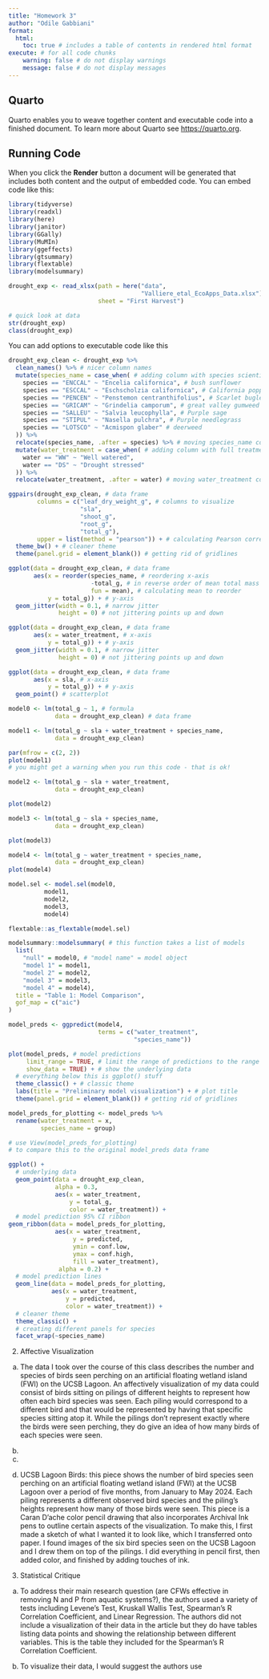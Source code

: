 ```yaml
---
title: "Homework 3"
author: "Odile Gabbiani"
format:
  html: 
    toc: true # includes a table of contents in rendered html format
execute: # for all code chunks
    warning: false # do not display warnings
    message: false # do not display messages
---
```




## Quarto

Quarto enables you to weave together content and executable code into a finished document. To learn more about Quarto see <https://quarto.org>.

## Running Code

When you click the **Render** button a document will be generated that includes both content and the output of embedded code. You can embed code like this:

```r
library(tidyverse)
library(readxl)
library(here)
library(janitor)
library(GGally)
library(MuMIn)
library(ggeffects)
library(gtsummary)
library(flextable)
library(modelsummary)

drought_exp <- read_xlsx(path = here("data", 
                                     "Valliere_etal_EcoApps_Data.xlsx"),
                         sheet = "First Harvest")

# quick look at data 
str(drought_exp)
class(drought_exp)
```

You can add options to executable code like this

```r
drought_exp_clean <- drought_exp %>% 
  clean_names() %>% # nicer column names
  mutate(species_name = case_when( # adding column with species scientific names
    species == "ENCCAL" ~ "Encelia californica", # bush sunflower
    species == "ESCCAL" ~ "Eschscholzia californica", # California poppy
    species == "PENCEN" ~ "Penstemon centranthifolius", # Scarlet bugler
    species == "GRICAM" ~ "Grindelia camporum", # great valley gumweed
    species == "SALLEU" ~ "Salvia leucophylla", # Purple sage
    species == "STIPUL" ~ "Nasella pulchra", # Purple needlegrass
    species == "LOTSCO" ~ "Acmispon glaber" # deerweed
  )) %>% 
  relocate(species_name, .after = species) %>% # moving species_name column after species
  mutate(water_treatment = case_when( # adding column with full treatment names
    water == "WW" ~ "Well watered",
    water == "DS" ~ "Drought stressed"
  )) %>% 
  relocate(water_treatment, .after = water) # moving water_treatment column after water
```



```r
ggpairs(drought_exp_clean, # data frame
        columns = c("leaf_dry_weight_g", # columns to visualize
                    "sla", 
                    "shoot_g", 
                    "root_g", 
                    "total_g"), 
        upper = list(method = "pearson")) + # calculating Pearson correlation coefficient
  theme_bw() + # cleaner theme
  theme(panel.grid = element_blank()) # getting rid of gridlines
```



```r
ggplot(data = drought_exp_clean, # data frame
       aes(x = reorder(species_name, # reordering x-axis
                       -total_g, # in reverse order of mean total mass
                       fun = mean), # calculating mean to reorder
           y = total_g)) + # y-axis
  geom_jitter(width = 0.1, # narrow jitter
              height = 0) # not jittering points up and down
```

```r
ggplot(data = drought_exp_clean, # data frame
       aes(x = water_treatment, # x-axis
           y = total_g)) + # y-axis
  geom_jitter(width = 0.1, # narrow jitter
              height = 0) # not jittering points up and down
```

```r
ggplot(data = drought_exp_clean, # data frame
       aes(x = sla, # x-axis
           y = total_g)) + # y-axis
  geom_point() # scatterplot
```

```r
model0 <- lm(total_g ~ 1, # formula
             data = drought_exp_clean) # data frame
```


```r
model1 <- lm(total_g ~ sla + water_treatment + species_name,
             data = drought_exp_clean)

par(mfrow = c(2, 2))
plot(model1)
# you might get a warning when you run this code - that is ok!
```

```r
model2 <- lm(total_g ~ sla + water_treatment,
             data = drought_exp_clean)

plot(model2)
```

```r
model3 <- lm(total_g ~ sla + species_name,
             data = drought_exp_clean)

plot(model3)
```


```r
model4 <- lm(total_g ~ water_treatment + species_name, 
             data = drought_exp_clean)
plot(model4)
```

```r
model.sel <- model.sel(model0,
          model1, 
          model2, 
          model3, 
          model4)

flextable::as_flextable(model.sel)
```


```r

modelsummary::modelsummary( # this function takes a list of models
  list( 
    "null" = model0, # "model name" = model object
    "model 1" = model1,
    "model 2" = model2,
    "model 3" = model3, 
    "model 4" = model4), 
  title = "Table 1: Model Comparison", 
  gof_map = c("aic")
) 


```


```r
model_preds <- ggpredict(model4, 
                         terms = c("water_treatment", 
                                   "species_name"))
```

```r
plot(model_preds, # model predictions
     limit_range = TRUE, # limit the range of predictions to the range of predictor values
     show_data = TRUE) + # show the underlying data
  # everything below this is ggplot() stuff
  theme_classic() + # classic theme
  labs(title = "Preliminary model visualization") + # plot title
  theme(panel.grid = element_blank()) # getting rid of gridlines
```

```r
model_preds_for_plotting <- model_preds %>% 
  rename(water_treatment = x,
         species_name = group)

# use View(model_preds_for_plotting) 
# to compare this to the original model_preds data frame

ggplot() +
  # underlying data
  geom_point(data = drought_exp_clean,
             alpha = 0.3,
             aes(x = water_treatment,
                 y = total_g,
                 color = water_treatment)) +
  # model prediction 95% CI ribbon
geom_ribbon(data = model_preds_for_plotting,
             aes(x = water_treatment, 
                  y = predicted,
                  ymin = conf.low,
                  ymax = conf.high,
                  fill = water_treatment),
              alpha = 0.2) +
  # model prediction lines
  geom_line(data = model_preds_for_plotting,
            aes(x = water_treatment, 
                y = predicted,
                color = water_treatment)) +
  # cleaner theme
  theme_classic() +
  # creating different panels for species
  facet_wrap(~species_name)
```


2. Affective Visualization 
a. The data I took over the course of this class describes the number and species of birds seen perching on an artificial floating wetland island (FWI) on the UCSB Lagoon. An affectively visualization of my data could consist of birds sitting on pilings of different heights to represent how often each bird species was seen. Each piling would correspond to a different bird and that would be represented by having that specific species sitting atop it. While the pilings don't represent exactly where the birds were seen perching, they do give an idea of how many birds of each species were seen. 

b. 

c. 

d. UCSB Lagoon Birds: this piece shows the number of bird species seen perching on an artificial floating wetland island (FWI) at the UCSB Lagoon over a period of five months, from January to May 2024. Each piling represents a different observed bird species and the piling's heights represent how many of those birds were seen. This piece is a Caran D'ache color pencil drawing that also incorporates Archival Ink pens to outline certain aspects of the visualization. To make this, I first made a sketch of what I wanted it to look like, which I transferred onto paper. I found images of the six bird species seen on the UCSB Lagoon and I drew them on top of the pilings. I did everything in pencil first, then added color, and finished by adding touches of ink.   

3. Statistical Critique 
a. To address their main research question (are CFWs effective in removing N and P from aquatic systems?), the authors used a variety of tests including Levene's Test, Kruskall Wallis Test, Spearman's R Correlation Coefficient, and Linear Regression. The authors did not include a visualization of their data in the article but they do have tables listing data points and showing the relationship between different variables. This is the table they included for the Spearman's R Correlation Coefficient.  

b. To visualize their data, I would suggest the authors use
